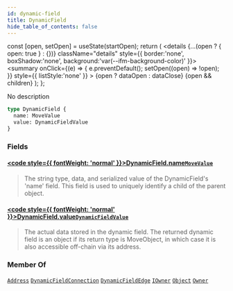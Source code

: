 ```yaml
---
id: dynamic-field
title: DynamicField
hide_table_of_contents: false
---
```









  const [open, setOpen] = useState(startOpen);
  return (
    <details {...(open ? { open: true } : {})} className="details" style={{ border:'none', boxShadow:'none', background:'var(--ifm-background-color)' }}>
      <summary
        onClick={(e) => {
          e.preventDefault();
          setOpen((open) => !open);
        }}
        style={{ listStyle:'none' }}
      >
      {open ? dataOpen : dataClose}
      </summary>
      {open && children}
    </details>
  );
};








No description


```graphql
type DynamicField {
  name: MoveValue
  value: DynamicFieldValue
}
```




### Fields

#### [<code style={{ fontWeight: 'normal' }}>DynamicField.<b>name</b></code>](#)<Bullet />[`MoveValue`](/references/sui-api/graphql/reference/objects/move-value) <Badge class="badge badge--secondary" text="object"/> 
> 
> 
> The string type, data, and serialized value of the DynamicField's 'name' field.
> This field is used to uniquely identify a child of the parent object.
> 

#### [<code style={{ fontWeight: 'normal' }}>DynamicField.<b>value</b></code>](#)<Bullet />[`DynamicFieldValue`](/references/sui-api/graphql/reference/unions/dynamic-field-value) <Badge class="badge badge--secondary" text="union"/> 
> 
> 
> The actual data stored in the dynamic field.
> The returned dynamic field is an object if its return type is MoveObject,
> in which case it is also accessible off-chain via its address.
> 



### Member Of

[`Address`](/references/sui-api/graphql/reference/objects/address)  <Badge class="badge badge--secondary" text="object"/><Bullet />[`DynamicFieldConnection`](/references/sui-api/graphql/reference/objects/dynamic-field-connection)  <Badge class="badge badge--secondary" text="object"/><Bullet />[`DynamicFieldEdge`](/references/sui-api/graphql/reference/objects/dynamic-field-edge)  <Badge class="badge badge--secondary" text="object"/><Bullet />[`IOwner`](/references/sui-api/graphql/reference/interfaces/iowner)  <Badge class="badge badge--secondary" text="interface"/><Bullet />[`Object`](/references/sui-api/graphql/reference/objects/object)  <Badge class="badge badge--secondary" text="object"/><Bullet />[`Owner`](/references/sui-api/graphql/reference/objects/owner)  <Badge class="badge badge--secondary" text="object"/>

